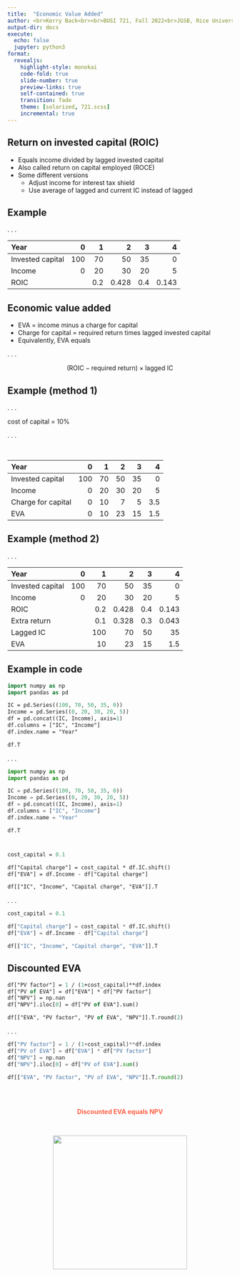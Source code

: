```yaml
---
title:  "Economic Value Added"
author: <br>Kerry Back<br><br>BUSI 721, Fall 2022<br>JGSB, Rice University
output-dir: docs
execute:
  echo: false
  jupyter: python3
format: 
  revealjs:
    highlight-style: monokai
    code-fold: true
    slide-number: true
    preview-links: true
    self-contained: true
    transition: fade
    theme: [solarized, 721.scss]
    incremental: true
---
```



## Return on invested capital (ROIC)

- Equals income divided by lagged invested capital
- Also called return on capital employed (ROCE)
- Some different versions
  - Adjust income for interest tax shield
  - Use average of lagged and current IC instead of lagged

## Example

. . .

| Year | 0 | 1 | 2 | 3 | 4 |
|:---|---:|---:|---:|---:|---:|
| Invested capital | 100 | 70 | 50 | 35 | 0 |
| Income | 0 | 20 | 30 | 20 | 5 |
| ROIC | | 0.2 | 0.428 | 0.4 | 0.143 |


## Economic value added

- EVA = income minus a charge for capital
- Charge for capital = required return times lagged invested capital
- Equivalently, EVA equals

. . .

$$(\text{ROIC} - \text{required return}) \times \text{lagged IC}$$


## Example (method 1)

. . .

cost of capital = 10%

. . .

<br>

| Year | 0 | 1 | 2 | 3 | 4 |
|:---|---:|---:|---:|---:|---:|
| Invested capital | 100 | 70 | 50 | 35 | 0 |
| Income | 0 | 20 | 30 | 20 | 5 |
| Charge for capital | 0 | 10 | 7 |5 | 3.5 |
| EVA | 0 | 10 | 23 | 15 | 1.5

## Example (method 2)

. . .

| Year | 0 | 1 | 2 | 3 | 4 |
|:---|---:|---:|---:|---:|---:|
| Invested capital | 100 | 70 | 50 | 35 | 0 |
| Income | 0 | 20 | 30 | 20 | 5 |
| ROIC | | 0.2 | 0.428 | 0.4 | 0.143 |
| Extra return | | 0.1 | 0.328 | 0.3 | 0.043 |
| Lagged IC | | 100 | 70 | 50 | 35 |
| EVA |  | 10 | 23 | 15 | 1.5

## Example in code

```p
import numpy as np
import pandas as pd

IC = pd.Series((100, 70, 50, 35, 0))
Income = pd.Series((0, 20, 30, 20, 5))
df = pd.concat((IC, Income), axis=1)
df.columns = ["IC", "Income"]
df.index.name = "Year"

df.T
```

. . .

```python
import numpy as np
import pandas as pd

IC = pd.Series((100, 70, 50, 35, 0))
Income = pd.Series((0, 20, 30, 20, 5))
df = pd.concat((IC, Income), axis=1)
df.columns = ["IC", "Income"]
df.index.name = "Year"

df.T
```

#

```.p
cost_capital = 0.1

df["Capital charge"] = cost_capital * df.IC.shift()
df["EVA"] = df.Income - df["Capital charge"]

df[["IC", "Income", "Capital charge", "EVA"]].T
```

. . .

```python
cost_capital = 0.1

df["Capital charge"] = cost_capital * df.IC.shift()
df["EVA"] = df.Income - df["Capital charge"]

df[["IC", "Income", "Capital charge", "EVA"]].T
```

## Discounted EVA

```p
df["PV factor"] = 1 / (1+cost_capital)**df.index
df["PV of EVA"] = df["EVA"] * df["PV factor"]
df["NPV"] = np.nan
df["NPV"].iloc[0] = df["PV of EVA"].sum()

df[["EVA", "PV factor", "PV of EVA", "NPV"]].T.round(2)
```

. . .

```python
df["PV factor"] = 1 / (1+cost_capital)**df.index
df["PV of EVA"] = df["EVA"] * df["PV factor"]
df["NPV"] = np.nan
df["NPV"].iloc[0] = df["PV of EVA"].sum()

df[["EVA", "PV factor", "PV of EVA", "NPV"]].T.round(2)
```

##

<br>
<p align=center>
[Discounted EVA equals NPV]{style="color:tomato; font-weight:bold;"} 
<p>

<br>
<p align=center>
<img src="images/EPoint.png" height=300 width=300> </p>




 
